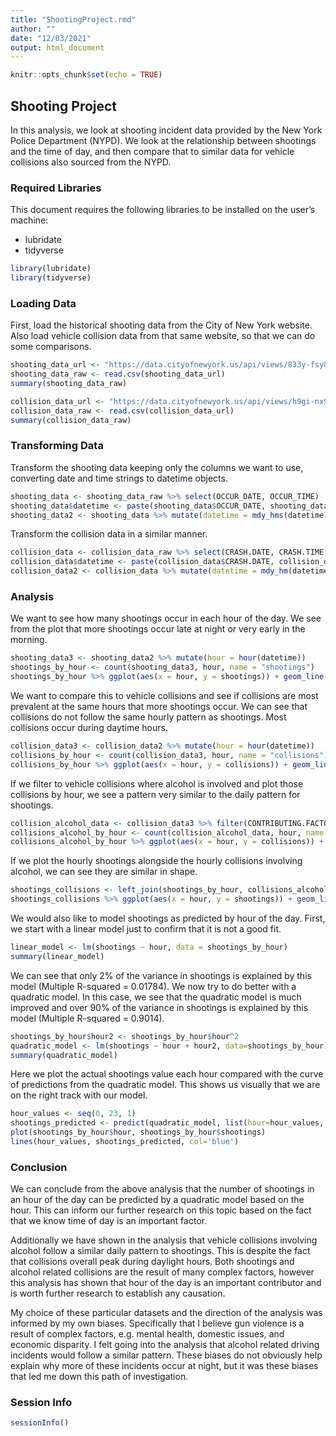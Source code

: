 ---
title: "ShootingProject.rmd"
author: ""
date: "12/03/2021"
output: html_document
---

```{r setup, include=FALSE}
knitr::opts_chunk$set(echo = TRUE)
```

## Shooting Project

In this analysis, we look at shooting incident data provided by the New York Police Department (NYPD). We look at the relationship between shootings and the time of day, and then compare that to similar data for vehicle collisions also sourced from the NYPD.

### Required Libraries
This document requires the following libraries to be installed on the user's machine:

* lubridate
* tidyverse

```{r load_libraries}
library(lubridate)
library(tidyverse)
```

### Loading Data

First, load the historical shooting data from the City of New York website. Also load vehicle collision data from that same website, so that we can do some comparisons.

```{r load_shooting_data}
shooting_data_url <- "https://data.cityofnewyork.us/api/views/833y-fsy8/rows.csv?accessType=DOWNLOAD"
shooting_data_raw <- read.csv(shooting_data_url)
summary(shooting_data_raw)
```

```{r loading_collision_data}
collision_data_url <- "https://data.cityofnewyork.us/api/views/h9gi-nx95/rows.csv?accessType=DOWNLOAD"
collision_data_raw <- read.csv(collision_data_url)
summary(collision_data_raw)
```

### Transforming Data

Transform the shooting data keeping only the columns we want to use, converting date and time strings to datetime objects.

```{r transform_shooting_data}
shooting_data <- shooting_data_raw %>% select(OCCUR_DATE, OCCUR_TIME)
shooting_data$datetime <- paste(shooting_data$OCCUR_DATE, shooting_data$OCCUR_TIME, sep=" ")
shooting_data2 <- shooting_data %>% mutate(datetime = mdy_hms(datetime))
```

Transform the collision data in a similar manner.

```{r transform_collision_data}
collision_data <- collision_data_raw %>% select(CRASH.DATE, CRASH.TIME, CONTRIBUTING.FACTOR.VEHICLE.1)
collision_data$datetime <- paste(collision_data$CRASH.DATE, collision_data$CRASH.TIME, sep=" ")
collision_data2 <- collision_data %>% mutate(datetime = mdy_hm(datetime))
```

### Analysis

We want to see how many shootings occur in each hour of the day. We see from the plot that more shootings occur late at night or very early in the morning.

```{r plot_shootings_by_hour}
shooting_data3 <- shooting_data2 %>% mutate(hour = hour(datetime))
shootings_by_hour <- count(shooting_data3, hour, name = "shootings")
shootings_by_hour %>% ggplot(aes(x = hour, y = shootings)) + geom_line(aes(color = shootings)) + geom_point(aes(color = shootings)) + theme(legend.position = "bottom", axis.text.x = element_text(angle = 90)) + labs(title = "Shootings in New York City", y = NULL)
```

We want to compare this to vehicle collisions and see if collisions are most prevalent at the same hours that more shootings occur. We can see that collisions do not follow the same hourly pattern as shootings. Most collisions occur during daytime hours.

```{r plot_collisions_by_hour}
collision_data3 <- collision_data2 %>% mutate(hour = hour(datetime))
collisions_by_hour <- count(collision_data3, hour, name = "collisions")
collisions_by_hour %>% ggplot(aes(x = hour, y = collisions)) + geom_line(aes(color = collisions)) + geom_point(aes(color = collisions)) + theme(legend.position = "bottom", axis.text.x = element_text(angle = 90)) + labs(title = "Collisions in New York City", y = NULL)
```

If we filter to vehicle collisions where alcohol is involved and plot those collisions by hour, we see a pattern very similar to the daily pattern for shootings.

```{r plot_collisions_alcohol_by_hour}
collision_alcohol_data <- collision_data3 %>% filter(CONTRIBUTING.FACTOR.VEHICLE.1 == "Alcohol Involvement")
collisions_alcohol_by_hour <- count(collision_alcohol_data, hour, name = "collisions")
collisions_alcohol_by_hour %>% ggplot(aes(x = hour, y = collisions)) + geom_line(aes(color = collisions)) + geom_point(aes(color = collisions)) + theme(legend.position = "bottom", axis.text.x = element_text(angle = 90)) + labs(title = "Collisions w/Alcohol in New York City", y = NULL)
```

If we plot the hourly shootings alongside the hourly collisions involving alcohol, we can see they are similar in shape.

```{r compare_shootings_collisions}
shootings_collisions <- left_join(shootings_by_hour, collisions_alcohol_by_hour, by = 'hour')
shootings_collisions %>% ggplot(aes(x = hour, y = shootings)) + geom_line(aes(color = "shootings")) + geom_point(aes(color = "shootings")) + geom_line(aes(y = collisions, color = "collisions")) + geom_point(aes(y = collisions, color = "collisions"))
```

We would also like to model shootings as predicted by hour of the day. First, we start with a linear model just to confirm that it is not a good fit.

```{r modeling_linear_shooting_data}
linear_model <- lm(shootings ~ hour, data = shootings_by_hour)
summary(linear_model)
```

We can see that only 2% of the variance in shootings is explained by this model (Multiple R-squared = 0.01784). We now try to do better with a quadratic model. In this case, we see that the quadratic model is much improved and over 90% of the variance in shootings is explained by this model (Multiple R-squared = 0.9014).

```{r modeling_quadratic_shooting_data}
shootings_by_hour$hour2 <- shootings_by_hour$hour^2
quadratic_model <- lm(shootings ~ hour + hour2, data=shootings_by_hour)
summary(quadratic_model)
```
Here we plot the actual shootings value each hour compared with the curve of predictions from the quadratic model. This shows us visually that we are on the right track with our model.

```{r plot_shootings_actual_vs_predicted}
hour_values <- seq(0, 23, 1)
shootings_predicted <- predict(quadratic_model, list(hour=hour_values, hour2=hour_values^2))
plot(shootings_by_hour$hour, shootings_by_hour$shootings)
lines(hour_values, shootings_predicted, col='blue')
```

### Conclusion

We can conclude from the above analysis that the number of shootings in an hour of the day can be predicted by a quadratic model based on the hour. This can inform our further research on this topic based on the fact that we know time of day is an important factor.

Additionally we have shown in the analysis that vehicle collisions involving alcohol follow a similar daily pattern to shootings. This is despite the fact that collisions overall peak during daylight hours. Both shootings and alcohol related collisions are the result of many complex factors, however this analysis has shown that hour of the day is an important contributor and is worth further research to establish any causation.

My choice of these particular datasets and the direction of the analysis was informed by my own biases. Specifically that I believe gun violence is a result of complex factors, e.g. mental health, domestic issues, and economic disparity. I felt going into the analysis that alcohol related driving incidents would follow a similar pattern. These biases do not obviously help explain why more of these incidents occur at night, but it was these biases that led me down this path of investigation.

### Session Info

```{r session_info, echo=TRUE}
sessionInfo()
```
